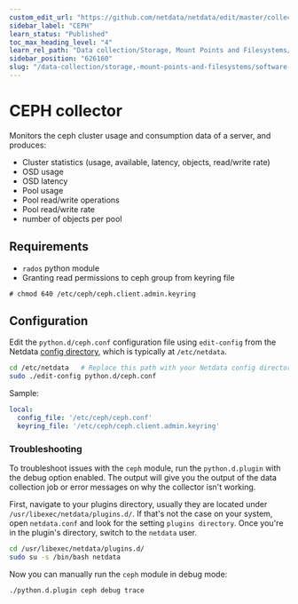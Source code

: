 ```yaml
---
custom_edit_url: "https://github.com/netdata/netdata/edit/master/collectors/python.d.plugin/ceph/README.md"
sidebar_label: "CEPH"
learn_status: "Published"
toc_max_heading_level: "4"
learn_rel_path: "Data collection/Storage, Mount Points and Filesystems/Software Storage"
sidebar_position: "626160"
slug: "/data-collection/storage,-mount-points-and-filesystems/software-storage/ceph"
---
```



# CEPH collector

Monitors the ceph cluster usage and consumption data of a server, and produces:

-   Cluster statistics (usage, available, latency, objects, read/write rate)
-   OSD usage
-   OSD latency
-   Pool usage
-   Pool read/write operations
-   Pool read/write rate
-   number of objects per pool

## Requirements

-   `rados` python module
-   Granting read permissions to ceph group from keyring file

```shell
# chmod 640 /etc/ceph/ceph.client.admin.keyring
```

## Configuration

Edit the `python.d/ceph.conf` configuration file using `edit-config` from the Netdata [config
directory](/docs/typical-netdata-agent-configurations/configuration), which is typically at `/etc/netdata`.

```bash
cd /etc/netdata   # Replace this path with your Netdata config directory, if different
sudo ./edit-config python.d/ceph.conf
```

Sample:

```yaml
local:
  config_file: '/etc/ceph/ceph.conf'
  keyring_file: '/etc/ceph/ceph.client.admin.keyring'
```




### Troubleshooting

To troubleshoot issues with the `ceph` module, run the `python.d.plugin` with the debug option enabled. The 
output will give you the output of the data collection job or error messages on why the collector isn't working.

First, navigate to your plugins directory, usually they are located under `/usr/libexec/netdata/plugins.d/`. If that's 
not the case on your system, open `netdata.conf` and look for the setting `plugins directory`. Once you're in the 
plugin's directory, switch to the `netdata` user.

```bash
cd /usr/libexec/netdata/plugins.d/
sudo su -s /bin/bash netdata
```

Now you can manually run the `ceph` module in debug mode:

```bash
./python.d.plugin ceph debug trace
```

